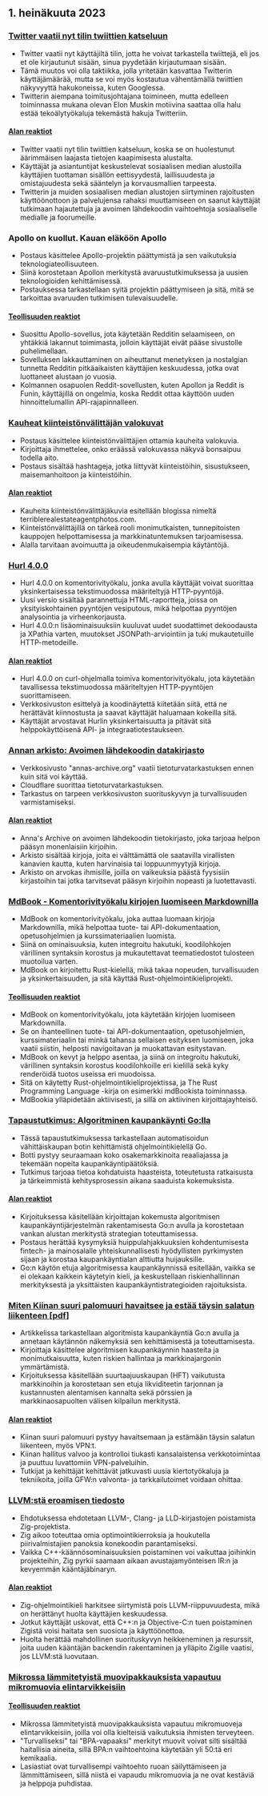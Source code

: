 

<CallToAction />

<Steps>

## 1. heinäkuuta 2023

### [Twitter vaatii nyt tilin twiittien katseluun](https://techcrunch.com/2023/06/30/twitter-now-requires-an-account-to-view-tweets/)

- Twitter vaatii nyt käyttäjiltä tilin, jotta he voivat tarkastella twiittejä, eli jos et ole kirjautunut sisään, sinua pyydetään kirjautumaan sisään.
- Tämä muutos voi olla taktiikka, jolla yritetään kasvattaa Twitterin käyttäjämäärää, mutta se voi myös kostautua vähentämällä twiittien näkyvyyttä hakukoneissa, kuten Googlessa.
- Twitterin aiempana toimitusjohtajana toimineen, mutta edelleen toiminnassa mukana olevan Elon Muskin motiivina saattaa olla halu estää tekoälytyökaluja tekemästä hakuja Twitteriin.

#### [Alan reaktiot](http://news.ycombinator.com/item?id=36540957)

- Twitter vaatii nyt tilin twiittien katseluun, koska se on huolestunut äärimmäisen laajasta tietojen kaapimisesta alustalta.
- Käyttäjät ja asiantuntijat keskustelevat sosiaalisen median alustoilla käyttäjien tuottaman sisällön eettisyydestä, laillisuudesta ja omistajuudesta sekä sääntelyn ja korvausmallien tarpeesta.
- Twitterin ja muiden sosiaalisen median alustojen siirtyminen rajoitusten käyttöönottoon ja palvelujensa rahaksi muuttamiseen on saanut käyttäjät tutkimaan hajautettuja ja avoimen lähdekoodin vaihtoehtoja sosiaaliselle medialle ja foorumeille.

### Apollo on kuollut. Kauan eläköön Apollo

- Postaus käsittelee Apollo-projektin päättymistä ja sen vaikutuksia teknologiateollisuuteen.
- Siinä korostetaan Apollon merkitystä avaruustutkimuksessa ja uusien teknologioiden kehittämisessä.
- Postauksessa tarkastellaan syitä projektin päättymiseen ja sitä, mitä se tarkoittaa avaruuden tutkimisen tulevaisuudelle.

#### [Teollisuuden reaktiot](http://news.ycombinator.com/item?id=36543894)

- Suosittu Apollo-sovellus, jota käytetään Redditin selaamiseen, on yhtäkkiä lakannut toimimasta, jolloin käyttäjät eivät pääse sivustolle puhelimellaan.
- Sovelluksen lakkauttaminen on aiheuttanut menetyksen ja nostalgian tunnetta Redditin pitkäaikaisten käyttäjien keskuudessa, jotka ovat luottaneet alustaan jo vuosia.
- Kolmannen osapuolen Reddit-sovellusten, kuten Apollon ja Reddit is Funin, käyttäjillä on ongelmia, koska Reddit ottaa käyttöön uuden hinnoittelumallin API-rajapinnalleen.

### [Kauheat kiinteistönvälittäjän valokuvat](https://terriblerealestateagentphotos.com)

- Postaus käsittelee kiinteistönvälittäjien ottamia kauheita valokuvia.
- Kirjoittaja ihmettelee, onko eräässä valokuvassa näkyvä bonsaipuu todella aito.
- Postaus sisältää hashtageja, jotka liittyvät kiinteistöihin, sisustukseen, maisemanhoitoon ja kiinteistöihin.

#### [Alan reaktiot](http://news.ycombinator.com/item?id=36533193)

- Kauheita kiinteistönvälittäjäkuvia esitellään blogissa nimeltä terriblerealestateagentphotos.com.
- Kiinteistönvälittäjillä on tärkeä rooli monimutkaisten, tunnepitoisten kauppojen helpottamisessa ja markkinatuntemuksen tarjoamisessa.
- Alalla tarvitaan avoimuutta ja oikeudenmukaisempia käytäntöjä.

### [Hurl 4.0.0](https://hurl.dev/blog/2023/06/30/announcing-hurl-4.0.0.html)

- Hurl 4.0.0 on komentorivityökalu, jonka avulla käyttäjät voivat suorittaa yksinkertaisessa tekstimuodossa määriteltyjä HTTP-pyyntöjä.
- Uusi versio sisältää parannettuja HTML-raportteja, joissa on yksityiskohtainen pyyntöjen vesiputous, mikä helpottaa pyyntöjen analysointia ja virheenkorjausta.
- Hurl 4.0.0:n lisäominaisuuksiin kuuluvat uudet suodattimet dekoodausta ja XPathia varten, muutokset JSONPath-arviointiin ja tuki mukautetuille HTTP-metodeille.

#### [Alan reaktiot](http://news.ycombinator.com/item?id=36539144)

- Hurl 4.0.0 on curl-ohjelmalla toimiva komentorivityökalu, jota käytetään tavallisessa tekstimuodossa määriteltyjen HTTP-pyyntöjen suorittamiseen.
- Verkkosivuston esittelyä ja koodinäytettä kiitetään siitä, että ne herättävät kiinnostusta ja saavat käyttäjät haluamaan kokeilla sitä.
- Käyttäjät arvostavat Hurlin yksinkertaisuutta ja pitävät sitä helppokäyttöisenä API- ja integraatiotestaukseen.

### [Annan arkisto: Avoimen lähdekoodin datakirjasto](https://annas-archive.org/)

- Verkkosivusto "annas-archive.org" vaatii tietoturvatarkastuksen ennen kuin sitä voi käyttää.
- Cloudflare suorittaa tietoturvatarkastuksen.
- Tarkastus on tarpeen verkkosivuston suorituskyvyn ja turvallisuuden varmistamiseksi.

#### [Alan reaktiot](http://news.ycombinator.com/item?id=36530662)

- Anna's Archive on avoimen lähdekoodin tietokirjasto, joka tarjoaa helpon pääsyn monenlaisiin kirjoihin.
- Arkisto sisältää kirjoja, joita ei välttämättä ole saatavilla virallisten kanavien kautta, kuten harvinaisia tai loppuunmyytyjä kirjoja.
- Arkisto on arvokas ihmisille, joilla on vaikeuksia päästä fyysisiin kirjastoihin tai jotka tarvitsevat pääsyn kirjoihin nopeasti ja luotettavasti.

### [MdBook - Komentorivityökalu kirjojen luomiseen Markdownilla](https://rust-lang.github.io/mdBook/)

- MdBook on komentorivityökalu, joka auttaa luomaan kirjoja Markdownilla, mikä helpottaa tuote- tai API-dokumentaation, opetusohjelmien ja kurssimateriaalien luomista.
- Siinä on ominaisuuksia, kuten integroitu hakutuki, koodilohkojen värillinen syntaksin korostus ja mukautettavat teematiedostot tulosteen muotoilua varten.
- MdBook on kirjoitettu Rust-kielellä, mikä takaa nopeuden, turvallisuuden ja yksinkertaisuuden, ja sitä käyttää Rust-ohjelmointikieliprojekti.

#### [Teollisuuden reaktiot](http://news.ycombinator.com/item?id=36528984)

- MdBook on komentorivityökalu, jota käytetään kirjojen luomiseen Markdownilla.
- Se on ihanteellinen tuote- tai API-dokumentaation, opetusohjelmien, kurssimateriaalin tai minkä tahansa sellaisen esityksen luomiseen, joka vaatii siistin, helposti navigoitavan ja muokattavan esitystavan.
- MdBook on kevyt ja helppo asentaa, ja siinä on integroitu hakutuki, värillinen syntaksin korostus koodilohkoille eri kielillä sekä kyky renderöidä tuotos useissa eri muodoissa.
- Sitä on käytetty Rust-ohjelmointikieliprojektissa, ja The Rust Programming Language -kirja on esimerkki mdBookista toiminnassa.
- MdBookia ylläpidetään aktiivisesti, ja sillä on aktiivinen kirjoittajayhteisö.

### [Tapaustutkimus: Algoritminen kaupankäynti Go:lla](https://polygon.io/blog/case-study-algorithmict-trading-with-go/)

- Tässä tapaustutkimuksessa tarkastellaan automatisoidun vähittäiskaupan botin kehittämistä ohjelmointikielellä Go.
- Botti pystyy seuraamaan koko osakemarkkinoita reaaliajassa ja tekemään nopeita kaupankäyntipäätöksiä.
- Tutkimus tarjoaa tietoa kohdatuista haasteista, toteutetusta ratkaisusta ja tärkeimmistä kehitysprosessin aikana saaduista kokemuksista.

#### [Alan reaktiot](http://news.ycombinator.com/item?id=36539235)

- Kirjoituksessa käsitellään kirjoittajan kokemusta algoritmisen kaupankäyntijärjestelmän rakentamisesta Go:n avulla ja korostetaan vankan alustan merkitystä strategian toteuttamisessa.
- Postaus herättää kysymyksiä huippulahjakkuuksien kohdentumisesta fintech- ja mainosalalle yhteiskunnallisesti hyödyllisten pyrkimysten sijaan ja korostaa kaupankäyntialan alttiutta huijauksille.
- Go:n käytön etuja algoritmisessa kaupankäynnissä esitellään, vaikka se ei olekaan kaikkein käytetyin kieli, ja keskustellaan riskienhallinnan merkityksestä ja yksittäisten kaupankäyntistrategioiden rajoituksista.

### [Miten Kiinan suuri palomuuri havaitsee ja estää täysin salatun liikenteen [pdf]](https://gfw.report/publications/usenixsecurity23/data/paper/paper.pdf)

- Artikkelissa tarkastellaan algoritmista kaupankäyntiä Go:n avulla ja annetaan käytännön näkemyksiä sen kehittämisestä ja toteuttamisesta.
- Kirjoittaja käsittelee algoritmisen kaupankäynnin haasteita ja monimutkaisuutta, kuten riskien hallintaa ja markkinajargonin ymmärtämistä.
- Kirjoituksessa käsitellään suurtaajuuskaupan (HFT) vaikutusta markkinoihin ja korostetaan sen etuja likviditeetin tarjonnan ja kustannusten alentamisen kannalta sekä pörssien ja markkinaosapuolten välisen kilpailun merkitystä.

#### [Alan reaktiot](http://news.ycombinator.com/item?id=36531485)

- Kiinan suuri palomuuri pystyy havaitsemaan ja estämään täysin salatun liikenteen, myös VPN:t.
- Kiinan hallitus valvoo ja kontrolloi tiukasti kansalaistensa verkkotoimintaa ja puuttuu luvattomiin VPN-palveluihin.
- Tutkijat ja kehittäjät kehittävät jatkuvasti uusia kiertotyökaluja ja tekniikoita, joilla GFW:n valvonta- ja tarkkailutoimet voidaan ohittaa.

### [LLVM:stä eroamisen tiedosto](https://github.com/ziglang/zig/issues/16270)

- Ehdotuksessa ehdotetaan LLVM-, Clang- ja LLD-kirjastojen poistamista Zig-projektista.
- Zig aikoo toteuttaa omia optimointikierroksia ja houkutella piirivalmistajien panoksia konekoodin parantamiseksi.
- Vaikka C++-käännösominaisuuksien poistaminen voi vaikuttaa joihinkin projekteihin, Zig pyrkii saamaan aikaan avustajamyönteisen IR:n ja kevyemmän kääntäjäbinaryn.

#### [Alan reaktiot](http://news.ycombinator.com/item?id=36529456)

- Zig-ohjelmointikieli harkitsee siirtymistä pois LLVM-riippuvuudesta, mikä on herättänyt huolta käyttäjien keskuudessa.
- Jotkut käyttäjät uskovat, että C++:n ja Objective-C:n tuen poistaminen Zigistä voisi haitata sen suosiota ja käyttöönottoa.
- Huolta herättää mahdollinen suorituskyvyn heikkeneminen ja resurssit, joita uuden kääntäjän backendin rakentaminen ja ylläpito Zigille vaatisi, jos LLVM:stä luovutaan.

### [Mikrossa lämmitetyistä muovipakkauksista vapautuu mikromuovia elintarvikkeisiin](https://pubs.acs.org/doi/10.1021/acs.est.3c01942)

#### [Teollisuuden reaktiot](http://news.ycombinator.com/item?id=36532812)

- Mikrossa lämmitetyistä muovipakkauksista vapautuu mikromuoveja elintarvikkeisiin, joilla voi olla kielteisiä vaikutuksia ihmisten terveyteen.
- "Turvalliseksi" tai "BPA-vapaaksi" merkityt muovit voivat silti sisältää haitallisia aineita, sillä BPA:n vaihtoehtoina käytetään yli 50:tä eri kemikaalia.
- Lasiastiat ovat turvallisempi vaihtoehto ruoan säilyttämiseen ja lämmittämiseen, sillä niistä ei vapaudu mikromuovia ja ne ovat kestäviä ja helppoja puhdistaa.

</Steps>
